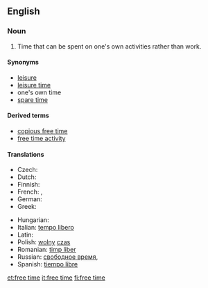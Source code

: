 ==English==
{{wikipedia|Leisure}}

===Noun===
{{en-noun|sg=[[free]] [[time]]|-}}

# Time that can be spent on one's own activities rather than work.
#: {{rfexample}}

====Synonyms====
* [[leisure]]
* [[leisure time]]
* one's own time<!--not idiomatic; do not wikify-->
* [[spare time]]

====Derived terms====
* [[copious free time]]<!--see Wikipedia article-->
* [[free time activity]]

====Translations====
{{trans-top|time that can be spent on one's own activities rather than work}}
* Czech: {{t-|cs|volný čas|m}}
* Dutch: {{t+|nl|vrijetijd|m}}
* Finnish: {{t-|fi|vapaa-aika}}
* French: {{t+|fr|temps libre|m}}, {{t+|fr|loisir|m}}
* German: {{t+|de|Freizeit|f}}
* Greek: {{t+|el|ελεύθερος χρόνος|sc=Grek}}
{{trans-mid}}
* Hungarian: {{t+|hu|szabadidő}}
* Italian: [[tempo libero]] {{m}}
* Latin: {{t-|la|otium|n}}
* Polish: [[wolny]] [[czas]] {{m}}
* Romanian: [[timp liber]]
* Russian: [[свободное время]], {{t+|ru|досуг|sc=Cyrl}}
* Spanish: [[tiempo libre]]
{{trans-bottom}}

[[et:free time]]
[[it:free time]]
[[fi:free time]]